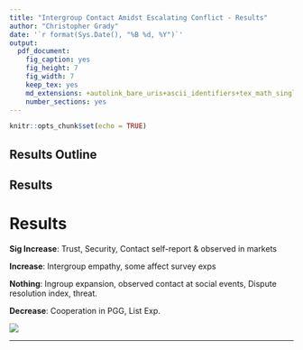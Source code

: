 ```yaml
---
title: "Intergroup Contact Amidst Escalating Conflict - Results"
author: "Christopher Grady"
date: '`r format(Sys.Date(), "%B %d, %Y")`'
output:
  pdf_document:
    fig_caption: yes
    fig_height: 7
    fig_width: 7
    keep_tex: yes
    md_extensions: +autolink_bare_uris+ascii_identifiers+tex_math_single_backslash
    number_sections: yes
---
```


```r
knitr::opts_chunk$set(echo = TRUE)
```


## Results Outline

## Results

# Results

**Sig Increase**: Trust, Security, Contact self-report & observed in markets

**Increase**: Intergroup empathy, some affect survey exps

**Nothing**: Ingroup expansion, observed contact at social events, Dispute resolution index, threat.

**Decrease**: Cooperation in PGG, List Exp.

![](../../figs/ecpn_coefplots_indices.png)

*******

<!--
# Scacco

-->